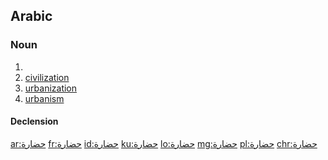 ==Arabic==

===Noun===
{{ar-noun|حَضَارَة|f}}

# {{ar-verbal noun of|حَضَرَ|form=I}}
# [[civilization]]
# [[urbanization]]
# [[urbanism]]

====Declension====
{{ar-decl-noun|حَضَارَة}}

[[ar:حضارة]]
[[fr:حضارة]]
[[id:حضارة]]
[[ku:حضارة]]
[[lo:حضارة]]
[[mg:حضارة]]
[[pl:حضارة]]
[[chr:حضارة]]